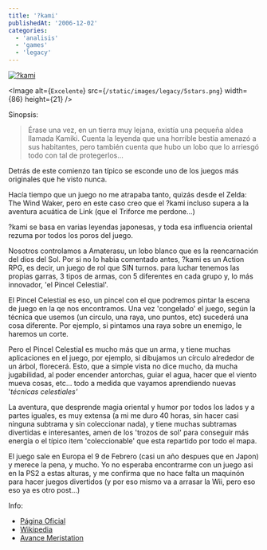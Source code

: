 ```yaml
---
title: '?kami'
publishedAt: '2006-12-02'
categories:
  - 'analisis'
  - 'games'
  - 'legacy'
---
```


[![?kami](http://www.playfeed.com/blogimages/okami.jpg)](http://ww2.capcom.com/okami/)

\<Image
alt={`Excelente`}
src={`/static/images/legacy/5stars.png`}
width={86}
height={21}
/>

Sinopsis:

> Érase una vez, en un tierra muy lejana, existía una pequeña aldea llamada Kamiki. Cuenta la leyenda que una horrible bestia amenazó a sus habitantes, pero también cuenta que hubo un lobo que lo arriesgó todo con tal de protegerlos...

Detrás de este comienzo tan típico se esconde uno de los juegos más originales que he visto nunca.

Hacía tiempo que un juego no me atrapaba tanto, quizás desde el Zelda: The Wind Waker, pero en este caso creo que el ?kami incluso supera a la aventura acuática de Link (que el Triforce me perdone...)

?kami se basa en varias leyendas japonesas, y toda esa influencia oriental rezuma por todos los poros del juego.

Nosotros controlamos a Amaterasu, un lobo blanco que es la reencarnación del dios del Sol. Por si no lo habia comentado antes, ?kami es un Action RPG, es decir, un juego de rol que SIN turnos. para luchar tenemos las propias garras, 3 tipos de armas, con 5 diferentes en cada grupo y, lo más innovador, 'el Pincel Celestial'.

El Pincel Celestial es eso, un pincel con el que podremos pintar la escena de juego en la qe nos encontramos. Una vez 'congelado' el juego, según la técnica que usemos (un circulo, una raya, uno puntos, etc) sucederá una cosa diferente. Por ejemplo, si pintamos una raya sobre un enemigo, le haremos un corte.

Pero el Pincel Celestial es mucho más que un arma, y tiene muchas aplicaciones en el juego, por ejemplo, si dibujamos un círculo alrededor de un árbol, florecerá. Esto, que a simple vista no dice mucho, da mucha jugabilidad, al poder encender antorchas, guiar el agua, hacer que el viento mueva cosas, etc... todo a medida que vayamos aprendiendo nuevas '_técnicas celestiales'_

La aventura, que desprende magia oriental y humor por todos los lados y a partes iguales, es muy extensa (a mi me duro 40 horas, sin hacer casi ninguna subtrama y sin coleccionar nada), y tiene muchas subtramas divertidas e interesantes, amen de los 'trozos de sol' para conseguir más energía o el típico item 'coleccionable' que esta repartido por todo el mapa.

El juego sale en Europa el 9 de Febrero (casi un año despues que en Japon) y merece la pena, y mucho. Yo no esperaba encontrarme con un juego asi en la PS2 a estas alturas, y me confirma que no hace falta un maquinón para hacer juegos divertidos (y por eso mismo va a arrasar la Wii, pero eso eso ya es otro post...)

Info:

- [Página Oficial](http://ww2.capcom.com/okami/)
- [Wikipedia](http://en.wikipedia.org/wiki/Okami)
- [Avance Meristation](http://www.meristation.com/v3/des_avances.php?id=cw452849a0d8ef2&otro=1&pic=PS2&idj=cw428c26fa09fad&c=1)
